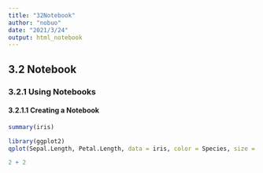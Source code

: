 ```yaml
---
title: "32Notebook"
author: "nobuo"
date: "2021/3/24"
output: html_notebook
---
```

## 3.2 Notebook

### 3.2.1 Using Notebooks

#### 3.2.1.1 Creating a Notebook

```r
summary(iris)
```

```r
library(ggplot2)
qplot(Sepal.Length, Petal.Length, data = iris, color = Species, size = Petal.Width)
```
```r
2 + 2
```




